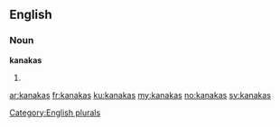 ==English==

===Noun===
'''kanakas'''

# {{plural of|kanaka}}

[[Category:English plurals]]

[[ar:kanakas]]
[[fr:kanakas]]
[[ku:kanakas]]
[[my:kanakas]]
[[no:kanakas]]
[[sv:kanakas]]
